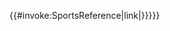 <includeonly>{{#invoke:SportsReference|link|{{{1|{{{id|}}}}}}}}</includeonly><noinclude>
{{Documentation}}
</noinclude>